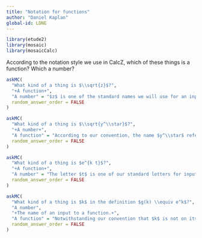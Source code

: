 ```yaml
---
title: "Notation for functions"
author: "Daniel Kaplan"
global-id: LDNE
---
```


```r
library(etude2)
library(mosaic)
library(mosaicCalc)
```

According to the notation style we use in CalcZ, which of these things is a function? Which a number?

```r
askMC(
  "What kind of a thing is $\\sqrt{z}$?", 
  "+A function+",
  "A number" = "$z$ is one of the standard names we will use for an input to a function. If we had given the function a name, for instance $g(z) \\equiv \\sqrt{z}$, we would be able to tell from the $(z)$ that $g()$ is a function. But whenever we use a standard input name, the expression is a function.",
  random_answer_order = FALSE
)
```

```r
askMC(
  "What kind of a thing is $\\sqrt{y^\\star}$?",
  "+A number+",
  "A function" = "According to our convention, the name $y^\\star$ refers to a particular value as opposed to the name of a function input.",
  random_answer_order = FALSE
)
```

```r
askMC(
  "What kind of a thing is $e^{k t}$?",
  "+A function+",
  "A number" = "The letter $t$ is one of our standard letters for input names. $k$ is a letter, but since it is not from the end of the alphabet, you have a hint that it is intended to be a parameter, that is a symbol representing a specific numerical quantity.",
  random_answer_order = FALSE
)
```

```r
askMC(
  "What kind of a thing is $k$ in the definition $g(k) \\equiv e^k$?",
  "A number",
  "+The name of an input to a function.+",
  "A function" = "Notwithstanding our convention that $k$ is not on its own a name used for inputs, when we use the full function-definition style, anything in the parentheses following the function name is explicitly stated as an input name.",
  random_answer_order = FALSE
)
```

